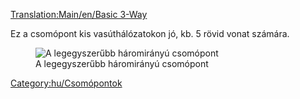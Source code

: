 [[Translation:Main/en/Basic 3-Way]]{{hu/Csomópontmenü}}

Ez a csomópont kis vasúthálózatokon jó, kb. 5 rövid vonat számára.

[[File:en/3way basic3.png|none|frame|A legegyszerűbb háromirányú csomópont]]

{{Template:Csomópontok tulajdonságai/Hu|Olcsó|0|0|0|1|0|0|1|1|0|0|0||Lerobbant vonat az egész csomópontot megállítja.|
*Csak egy vonatot tud egyszerre kezelni (Kivéve, ha [[Main/en/Jelzők/Hu#Útvonaljelzők|útvonaljelzőt]] használsz).
*Visszahathat. 
}}

[[Category:hu/Csomópontok]]